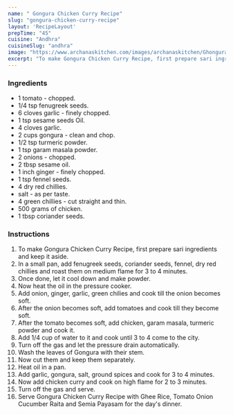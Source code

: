 ---
name: " Gongura Chicken Curry Recipe"
slug: "gongura-chicken-curry-recipe"
layout: 'RecipeLayout'
prepTime: "45"
cuisine: "Andhra"
cuisineSlug: "andhra"
image: "https://www.archanaskitchen.com/images/archanaskitchen/Ghongura_Chicken_Curry_Recipe-2_1600.jpg"
excerpt: "To make Gongura Chicken Curry Recipe, first prepare sari ingredients and keep it aside"
---

### Ingredients

-  1 tomato - chopped.
-  1/4 tsp fenugreek seeds.
-  6 cloves garlic - finely chopped.
-  1 tsp sesame seeds Oil.
-  4 cloves garlic.
-  2 cups gongura - clean and chop.
-  1/2 tsp turmeric powder.
-  1 tsp garam masala powder.
-  2 onions - chopped.
-  2 tbsp sesame oil.
-  1 inch ginger - finely chopped.
-  1 tsp fennel seeds.
-  4 dry red chillies.
-  salt - as per taste.
-  4 green chillies - cut straight and thin.
- 500 grams of chicken.
-  1 tbsp coriander seeds.

### Instructions

1. To make Gongura Chicken Curry Recipe, first prepare sari ingredients and keep it aside.
1. In a small pan, add fenugreek seeds, coriander seeds, fennel, dry red chillies and roast them on medium flame for 3 to 4 minutes.
1. Once done, let it cool down and make powder.
1. Now heat the oil in the pressure cooker.
1. Add onion, ginger, garlic, green chilies and cook till the onion becomes soft.
1. After the onion becomes soft, add tomatoes and cook till they become soft.
1. After the tomato becomes soft, add chicken, garam masala, turmeric powder and cook it.
1. Add 1/4 cup of water to it and cook until 3 to 4 come to the city.
1. Turn off the gas and let the pressure drain automatically.
1. Wash the leaves of Gongura with their stem.
1. Now cut them and keep them separately.
1. Heat oil in a pan.
1. Add garlic, gongura, salt, ground spices and cook for 3 to 4 minutes.
1. Now add chicken curry and cook on high flame for 2 to 3 minutes.
1. Turn off the gas and serve.
1. Serve Gongura Chicken Curry Recipe with Ghee Rice, Tomato Onion Cucumber Raita and Semia Payasam for the day's dinner.
